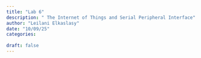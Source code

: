 ```yaml
---
title: "Lab 6"
description: " The Internet of Things and Serial Peripheral Interface"
author: "Leilani Elkaslasy"
date: "10/09/25"
categories:
 
draft: false
---
```

